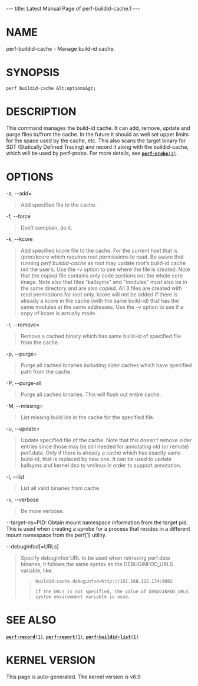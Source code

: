 ---
title: Latest Manual Page of perf-buildid-cache.1
---


= NAME =

perf-buildid-cache - Manage build-id cache.

= SYNOPSIS =

<pre>perf buildid-cache &lt;options&gt;</pre>
= DESCRIPTION =

This command manages the build-id cache. It can add, remove, update and purge files to/from the cache. In the future it should as well set upper limits for the space used by the cache, etc. This also scans the target binary for SDT (Statically Defined Tracing) and record it along with the buildid-cache, which will be used by perf-probe. For more details, see [[Latest Manual Page of perf-probe.1|<tt>'''perf-probe'''(1)</tt>]].

= OPTIONS =

-a, --add=

<blockquote>Add specified file to the cache.
</blockquote>
-f, --force

<blockquote>Don’t complain, do it.
</blockquote>
-k, --kcore

<blockquote>Add specified kcore file to the cache. For the current host that is /proc/kcore which requires root permissions to read. Be aware that running ''perf buildid-cache'' as root may update root’s build-id cache not the user’s. Use the -v option to see where the file is created. Note that the copied file contains only code sections not the whole core image. Note also that files &quot;kallsyms&quot; and &quot;modules&quot; must also be in the same directory and are also copied. All 3 files are created with read permissions for root only. kcore will not be added if there is already a kcore in the cache (with the same build-id) that has the same modules at the same addresses. Use the -v option to see if a copy of kcore is actually made.
</blockquote>
-r, --remove=

<blockquote>Remove a cached binary which has same build-id of specified file from the cache.
</blockquote>
-p, --purge=

<blockquote>Purge all cached binaries including older caches which have specified path from the cache.
</blockquote>
-P, --purge-all

<blockquote>Purge all cached binaries. This will flush out entire cache.
</blockquote>
-M, --missing=

<blockquote>List missing build ids in the cache for the specified file.
</blockquote>
-u, --update=

<blockquote>Update specified file of the cache. Note that this doesn’t remove older entries since those may be still needed for annotating old (or remote) perf.data. Only if there is already a cache which has exactly same build-id, that is replaced by new one. It can be used to update kallsyms and kernel dso to vmlinux in order to support annotation.
</blockquote>
-l, --list

<blockquote>List all valid binaries from cache.
</blockquote>
-v, --verbose

<blockquote>Be more verbose.
</blockquote>
--target-ns=PID: Obtain mount namespace information from the target pid. This is used when creating a uprobe for a process that resides in a different mount namespace from the perf(1) utility.

--debuginfod[=URLs]

<blockquote>Specify debuginfod URL to be used when retrieving perf.data binaries, it follows the same syntax as the DEBUGINFOD_URLS variable, like:

<blockquote><pre>buildid-cache.debuginfod=http://192.168.122.174:8002

If the URLs is not specified, the value of DEBUGINFOD_URLS
system environment variable is used.</pre></blockquote></blockquote>
= SEE ALSO =

[[Latest Manual Page of perf-record.1|<tt>'''perf-record'''(1)</tt>]], [[Latest Manual Page of perf-report.1|<tt>'''perf-report'''(1)</tt>]], [[Latest Manual Page of perf-buildid-list.1|<tt>'''perf-buildid-list'''(1)</tt>]]


= KERNEL VERSION =

This page is auto-generated.  The kernel version is v6.9